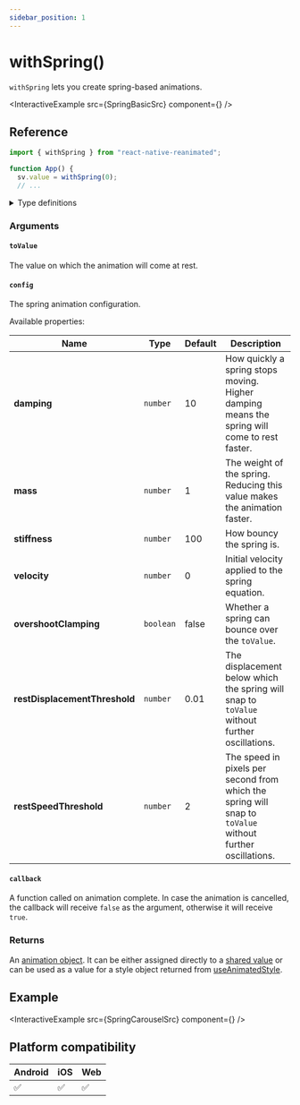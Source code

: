 ```yaml
---
sidebar_position: 1
---
```


# withSpring()

`withSpring` lets you create spring-based animations.


<InteractiveExample src={SpringBasicSrc} component={<SpringBasic />} />

## Reference

```javascript
import { withSpring } from "react-native-reanimated";

function App() {
  sv.value = withSpring(0);
  // ...
```

<details>
<summary>Type definitions</summary>

```typescript
type AnimatableValue = number | string | number[];

interface WithSpringConfig {
  damping?: number;
  mass?: number;
  stiffness?: number;
  overshootClamping?: boolean;
  restSpeedThreshold?: number;
  restDisplacementThreshold?: number;
  velocity?: number;
}

function withSpring<T extends AnimatableValue>(
  toValue: T,
  config?: WithSpringConfig,
  callback?: (finished?: boolean, current?: AnimatableValue) => void
): T;
```

</details>

### Arguments

#### `toValue`

The value on which the animation will come at rest.

#### `config` <Optional />

The spring animation configuration.


<ModifierPlayground usePlayground={useSpringPlayground} />

Available properties:

| Name                                       | Type      | Default | Description                                                                                               |
| ------------------------------------------ | --------- | ------- | --------------------------------------------------------------------------------------------------------- |
| **damping** <Optional />                   | `number`  | 10      | How quickly a spring stops moving. Higher damping means the spring will come to rest faster.              |
| **mass** <Optional />                      | `number`  | 1       | The weight of the spring. Reducing this value makes the animation faster.                                 |
| **stiffness** <Optional />                 | `number`  | 100     | How bouncy the spring is.                                                                                 |
| **velocity** <Optional />                  | `number`  | 0       | Initial velocity applied to the spring equation.                                                          |
| **overshootClamping** <Optional />         | `boolean` | false   | Whether a spring can bounce over the `toValue`.                                                           |
| **restDisplacementThreshold** <Optional /> | `number`  | 0.01    | The displacement below which the spring will snap to `toValue` without further oscillations.              |
| **restSpeedThreshold** <Optional />        | `number`  | 2       | The speed in pixels per second from which the spring will snap to `toValue` without further oscillations. |

#### `callback` <Optional />

A function called on animation complete. In case the animation is cancelled, the callback will receive `false` as the argument, otherwise it will receive `true`.

### Returns

An [animation object](/docs/fundamentals/glossary#animation-object). It can be either assigned directly to a [shared value](/docs/fundamentals/glossary#shared-value) or can be used as a value for a style object returned from [useAnimatedStyle](/).

## Example


<InteractiveExample src={SpringCarouselSrc} component={<SpringCarousel />} />

## Platform compatibility

<div class="compatibility">

| Android | iOS | Web |
| ------- | --- | --- |
| ✅      | ✅  | ✅  |

</div>
